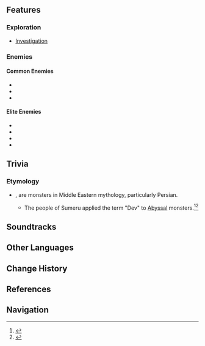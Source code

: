 {{Location Infobox
|image        = Dev's Cavern.png
|type         = Point of Interest
|region       = Sumeru
|subregion    = Dharma Forest
|area         = Ardravi Valley
}}
{{Location Intro|description=<p>It is unlocked during the World Quest ''[[Vimana Agama: Dev Delver Chapter]]''.</p>}}

==Features==
===Exploration===
* [[Investigation]]

===Enemies===
====Common Enemies====
* {{Enemy|Hilichurl}}
* {{Enemy|Electro Samachurl}}
* {{Enemy|Geo Samachurl}}

====Elite Enemies====
* {{Enemy|Cryo Abyss Mage}}
* {{Enemy|Electro Abyss Mage}}
* {{Enemy|Hydro Abyss Mage}}
* {{Enemy|Pyro Abyss Mage}}

==Trivia==
===Etymology===
* {{Lang|{{w|Div (mythology)|''Dev''}}, or ''Div''|fa=دیو}}, are monsters in Middle Eastern mythology, particularly Persian.
** The people of Sumeru applied the term "Dev" to [[Abyss]]al monsters.<ref>{{Ref/Loading|Sumeru|quote=The dark beasts from beneath the earth were once referred to as "Dev" by the people of Sumeru.}}</ref><ref>{{Ref/HEO|Oracle Parchment, for the End of Death}}</ref>

==Soundtracks==
{{Soundtracks by Category Table|Dev's Cavern Soundtracks|header=Dev's Cavern}}

==Other Languages==
{{Other Languages
|en      = Dev's Cavern
|zhs     = 迪弗旧窟
|zhs_rm  = Dífú Jiùkū
|zht     = 迪弗舊窟
|zht_rm  = Dífú Jiùkū
|zh_tl   = Dev's Old Cave
|ja      = ディフ{{Rubi|旧|きゅ|窟|うくつ}}
|ja_rm   = Difu Kyuukutsu
|ja_tl   = Dev's Old Cave{{Sino|phonetic and Sino-Japanese}}
|ko      = 데바 동굴
|ko_rm   = Deba Donggul
|ko_tl   = Deva Cave
|es      = Cueva Dev
|es_tl   = Dev Cave
|fr      = Caverne des devs
|fr_tl   = Dev's Cavern
|ru      = Пещера дэва
|ru_tl   = Dev's Cave
|th      = Dev's Cavern
|vi      = Hang Dev
|vi_tl   = Dev Cave
|de      = Dev-Höhle
|de_tl   = Dev Cave
|id      = Dev's Cavern
|pt      = Caverna de Dev
|pt_tl   = 
|tr      = Dev Mağarası
|tr_tl   = 
|it      = Caverna di Dev
|it_tl   = 
}}

==Change History==
{{Change History|3.0}}

==References==
{{reflist}}

==Navigation==
{{PoI Navbox|Sumeru}}